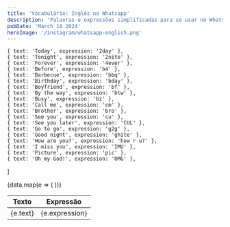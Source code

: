 ```yaml
---
title: 'Vocabulário: Inglês no Whatsapp'
description: 'Palavras e expressões simplificadas para se usar no Whatsapp'
pubDate: 'March 18 2024'
heroImage: '/instagram/whatsapp-english.png'
---
```


    { text: 'Today', expression: '2day' },
    { text: 'Tonight', expression: '2nite' },
    { text: 'Forever', expression: '4ever' },
    { text: 'Before', expression: 'b4' },
    { text: 'Barbecue', expression: 'bbq' },
    { text: 'Birthday', expression: 'bday' },
    { text: 'Boyfriend', expression: 'bf' },
    { text: 'By the way', expression: 'btw' },
    { text: 'Busy', expression: 'bz' },
    { text: 'Call me', expression: 'cm' },
    { text: 'Brother', expression: 'bro' },
    { text: 'See you', expression: 'cu' },
    { text: 'See you later', expression: 'CUL' },
    { text: 'Go to go', expression: 'g2g' },
    { text: 'Good night', expression: 'ghite' },
    { text: 'How are you?', expression: 'how r u?' },
    { text: 'I miss you', expression: 'IMU' },
    { text: 'Picture', expression: 'pic' },
    { text: 'Oh my God!', expression: 'OMG' },
]

<table>
    <thead>
        <th>Texto</th>
        <th>Expressão</th>
    </thead>
    <tbody>
        {data.map(e => (
            <tr>
                <td>{e.text}</td>
                <td>{e.expression}</td>
            </tr>
        ))}
    </tbody>
</table>

